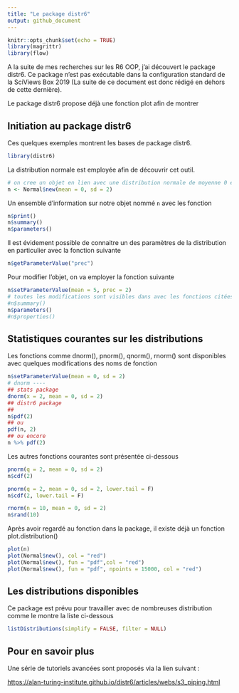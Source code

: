 ```yaml
---
title: "Le package distr6"
output: github_document
---
```


```r
knitr::opts_chunk$set(echo = TRUE)
library(magrittr)
library(flow)
```

A la suite de mes recherches sur les R6 OOP, j'ai découvert le package distr6. Ce package n'est pas exécutable dans la configuration standard de la SciViews Box 2019 (La suite de ce document est donc rédigé en dehors de cette dernière).

Le package distr6 propose déjà une fonction plot afin de montrer 

## Initiation au package distr6

Ces quelques exemples montrent les bases de package distr6.

```r
library(distr6)
```

La distribution normale est employée afin de découvrir cet outil. 

```r
# on cree un objet en lien avec une distribution normale de moyenne 0 et d'écart-type de 2
n <- Normal$new(mean = 0, sd = 2)
```

Un ensemble d'information sur notre objet nommé `n` avec les fonction 

```r
n$print()
n$summary()
n$parameters()
```

Il est évidement possible de connaitre un des paramètres de la distribution en particulier avec la fonction suivante

```r
n$getParameterValue("prec")
```

Pour modifier l'objet, on va employer la fonction suivante

```r
n$setParameterValue(mean = 5, prec = 2)
# toutes les modifications sont visibles dans avec les fonctions citées précédement
#n$summary()
n$parameters()
#n$properties()
```

## Statistiques courantes sur les distributions

Les fonctions comme dnorm(), pnorm(), qnorm(), rnorm() sont disponibles avec quelques modifications des noms de fonction

```r
n$setParameterValue(mean = 0, sd = 2)
# dnorm ----
## stats package
dnorm(x = 2, mean = 0, sd = 2)
## distr6 package
## 
n$pdf(2)
## ou 
pdf(n, 2)
## ou encore
n %>% pdf(2)
```

Les autres fonctions courantes sont présentée ci-dessous

```r
pnorm(q = 2, mean = 0, sd = 2)
n$cdf(2)

pnorm(q = 2, mean = 0, sd = 2, lower.tail = F)
n$cdf(2, lower.tail = F)

rnorm(n = 10, mean = 0, sd = 2)
n$rand(10)
```

Après avoir regardé au fonction dans la package, il existe déjà un fonction plot.distribution()

```r
plot(n)
plot(Normal$new(), col = "red")
plot(Normal$new(), fun = "pdf",col = "red")
plot(Normal$new(), fun = "pdf", npoints = 15000, col = "red")
```


## Les distributions disponibles

Ce package est prévu pour travailler avec de nombreuses distribution comme le montre la liste ci-dessous 

```r
listDistributions(simplify = FALSE, filter = NULL)
```


## Pour en savoir plus

Une série de tutoriels avancées sont proposés via la lien suivant :

<https://alan-turing-institute.github.io/distr6/articles/webs/s3_piping.html>


